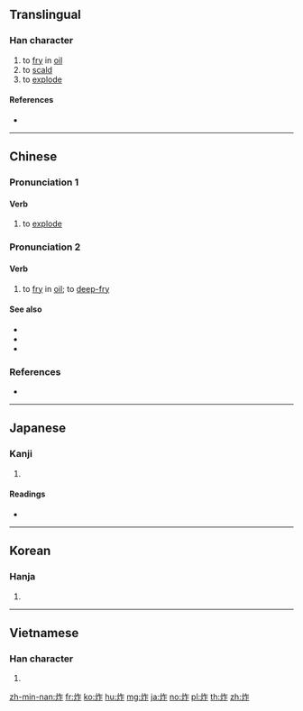 ==Translingual==

===Han character===
{{Han char|rn=86|rad=火|as=05|sn=9|four=98811|canj=FOS|ids=⿰火乍}}

# to [[fry]] in [[oil]]
# to [[scald]]
# to [[explode]]

====References====
* {{Han ref|kx=0669.101|dkj=18979|dj=1078.140|hdz=32196.010|uh=70B8|ud=28856|bh=ACB5|bd=44213}}

----

==Chinese==
{{zh-forms}}

===Pronunciation 1===
{{zh-pron
|m=zhà |ma=y
|c=zaa3
|h=pfs=
|md=
|mn=chà/chia̍h
|w=
|mc=
|oc=
|cat=v
}}
{{attention|zh|Min Nan and Old/Middle Chinese needs checking/attention 07:13, 15 January 2016 (UTC)}}

====Verb====
{{zh-verb}}

# to [[explode]]

===Pronunciation 2===
{{zh-pron
|m=zhá
|c=zaa3
|h=pfs=
|md=
|mn=choàⁿ/chia̍h
|w=
|mc=
|oc=
|cat=v
}}
{{attention|zh|Min Nan and Old/Middle Chinese needs checking/attention 07:13, 15 January 2016 (UTC)}}

====Verb====
{{zh-verb}}

# to [[fry]] in [[oil]]; to [[deep-fry]]

====See also====
* {{zh-l|煸|tr=biān}}
* {{zh-l|炒|tr=chǎo}}
* {{zh-l|煎|tr=jiān}}

===References===
* {{thcwd|5191}}

----

==Japanese==

===Kanji===
{{ja-kanji|grade=|rs=火05}}

# {{defn|lang=ja|sort=火05}}

====Readings====
* {{ja-readings|on=[[さく]] (saku), [[さ]] (sa), [[さつ]] (satsu)|kun=[[あげる]] (ageru)}}

----

==Korean==

===Hanja===
{{ko-hanja|hangeul=작|eumhun=|rv=jak|mr=chak|y=cak}}

# {{defn|lang=ko|sort=火05}}

----

==Vietnamese==

===Han character===
{{vi-hantu|[[tạc]]|rs=火05}}

# {{defn|lang=vi|sort=火05}}

[[zh-min-nan:炸]]
[[fr:炸]]
[[ko:炸]]
[[hu:炸]]
[[mg:炸]]
[[ja:炸]]
[[no:炸]]
[[pl:炸]]
[[th:炸]]
[[zh:炸]]
